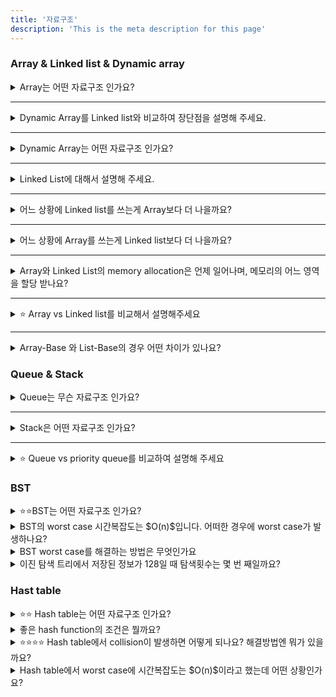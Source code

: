 ```yaml
---
title: '자료구조'
description: 'This is the meta description for this page'
---
```


### Array & Linked list & Dynamic array

<details>
	<summary>Array는 어떤 자료구조 인가요?</summary>
	Array는 여러 데이터를 연속된 메모리에 저장할 때 사용하는 자료구조이다.
</details> 

---

<details> 
	<summary>Dynamic Array를 Linked list와 비교하여 장단점을 설명해 주세요.</summary>
	Dynamic Array는 인덱스로 빠르게 검색 할 수 있는 장점이 있으나 삽입과 삭제를 할때에는 한개의 요소씩 shift가 일어나기 때문에 linked list보다 느리다는 단점이 있습니다. 
	Linked list는 검색할 때 포인터를 하나씩 찾아야하기 때문에 Dynamic Array보다 느리며, 포인터 노드를 끊고 추가하면 되기 때문에 삽입과 삭제가 빠르다는 장점이 있습니다.
</details> 

---

<details> 
	<summary>Dynamic Array는 어떤 자료구조 인가요?</summary>
	Dynamic Array는 데이터가 배열 길이만큼 차지하게 되면 기존의 길이에서 2배로 길이를 동적으로 늘리는 array입니다.  
</details> 

---

<details> 
	<summary>Linked List에 대해서 설명해 주세요.</summary>
	linked list는 요소와 요소간을 pointer node로 연결해서 리스트를 구현한 자료구조 입니다.
</details> 

---

<details> 
	<summary>어느 상황에 Linked list를 쓰는게 Array보다 더 나을까요?</summary>
	노드의 검색보다 삽입과 삭제가 빈번하게 일어날 때 Linked list를 사용하는 것이 좋습니다.
</details> 

---

<details> 
	<summary>어느 상황에 Array를 쓰는게 Linked list보다 더 나을까요?</summary>
	노드의 삽입과 삭제보다 검색이 빈번하게 일어날 때 Array를 사용하는 것이 좋습니다.
</details> 

---

<details> 
	<summary>Array와 Linked List의 memory allocation은 언제 일어나며, 메모리의 어느 영역을 할당 받나요?</summary>
	Array는 <b>컴파일 단계</b>에서 메모리 할당이 일어납니다. 이를 <b>정적 메모리 할당</b>이라고 합니다. 이것은 <b>스택</b> 메모리 영역에 할당됩니다.
	Linked list는 <b>런타임 단계</b>에서 노드가 추가될 때 메모리 할당이 일어납니다. 이를 <b>동적 메모리 할당</b>이라고 부릅니다. 이것은 <b>힙</b> 메모리 영역에 할당됩니다.
</details> 

---

<details> 
	<summary>⭐ Array vs Linked list를 비교해서 설명해주세요</summary>
	Array는 인덱스로 검색을 할 수 있어 검색이 빠른 장점이 있습니다. 그러나 삽입, 삭제에서는 linked list보다 느린 단점이 있습니다. 
	linked list는 검색은 O(N)으로 배열보다 느리지만 삽입과 삭제를 배열보다 빠르게 할 수 있습니다.
</details> 

---

<details>
	<summary>Array-Base 와 List-Base의 경우 어떤 차이가 있나요?</summary>
</details> 

### Queue & Stack

<details> 
	<summary>Queue는 무슨 자료구조 인가요?</summary>
	Queue는 먼저 삽입한 데이터가 먼저 삭제가 되는 자료구조 입니다. 
	예시로는 프로세스 관리나 프린터의 인쇄 대기열과 같은 우선순위가 같은 작업 등이 있습니다.
</details> 

---

<details> 
	<summary>Stack은 어떤 자료구조 인가요?</summary>
	stack은 나중에 삽입한 데이터가 먼저 나오는 구조를 가진 자료구조 입니다. 
	예시로는 실행취소나 웹 브라우저 방문 기록 등이 있습니다.
</details> 

---

<details>
	<summary>⭐ Queue vs priority queue를 비교하여 설명해 주세요</summary>
	큐는 배열로 주로 구현을 하고, 먼저 들어온 데이터가 먼저 처리되지만, 
	우선순위 큐는 힙 이라는 완전 이진트리를 이용하여 구현되며, 우선순위가 높은 데이터가 먼저 처리됩니다.
</details> 

### BST

<details> <summary>⭐⭐BST는 어떤 자료구조 인가요?</summary></details> 
<details> <summary>BST의 worst case 시간복잡도는 $O(n)$입니다. 어떠한 경우에 worst case가 발생하나요?</summary></details> 
<details> <summary>BST worst case를 해결하는 방법은 무엇인가요</summary></details> 
<details> <summary>이진 탐색 트리에서 저장된 정보가 128일 때 탐색횟수는 몇 번 째일까요?</summary></details> 

### Hast table

<details> <summary>⭐⭐ Hash table는 어떤 자료구조 인가요?</summary></details> 
<details> <summary>좋은 hash function의 조건은 뭘까요?</summary></details> 
<details> <summary>⭐⭐⭐⭐ Hash table에서 collision이 발생하면 어떻게 되나요? 해결방법엔 뭐가 있을까요?</summary></details> 
<details> <summary>Hash table에서 worst case에 시간복잡도는 $O(n)$이라고 했는데 어떤 상황인가요?</summary></details> 